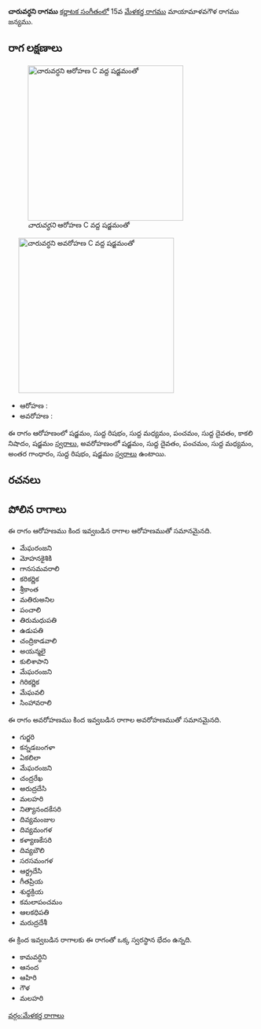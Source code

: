 {{Infobox ragam
	| name          	= చారువర్ధని
	| synonym	    	= 
	| mela          	= 
	| chakra        	= 
	| janaka        	= 
	| type          	= షడవ
	| arohanam      	= {{svaraC|S|R1|M1|P|D1|N3|S'}} 
	| avarohanam    	= {{svaraC|S'|D1|P|M1|G3|R1|S}}
	| jeeva         	=
	| chhaya        	=
	| nyasa         	=
	| vishesha      	= 
	| equivalent  		= 
}}
{{కర్ణాటక సంగీత రాగాలు}}
'''చారువర్ధని రాగము''' [[కర్ణాటక సంగీతం]]లో 15వ [[మేళకర్త రాగము]] మాయామాళవగౌళ రాగము జన్యము. 


==రాగ లక్షణాలు==
[[Image:caruvardhani_ar_kb2wiki.png|thumb|right|316px|''చారువర్ధని'' ఆరోహణ C వద్ద షడ్జమంతో]]
	[[Image:caruvardhani_av_kb2wiki.png|thumb|right|316px|''చారువర్ధని'' అవరోహణ C వద్ద షడ్జమంతో]]

* ఆరోహణ : {{svaraC|S|R1|M1|P|D1|N3|S'}} 
* అవరోహణ : {{svaraC|S'|D1|P|M1|G3|R1|S}}

ఈ రాగం ఆరోహణంలో షడ్జమం, సుద్ద  రిషభం, సుద్ద మధ్యమం, పంచమం, సుద్ద దైవతం, కాకలి  నిషాదం, షడ్జమం [[స్వరాలు]], అవరోహణంలో షడ్జమం, సుద్ద దైవతం, పంచమం, సుద్ద మధ్యమం, అంతర గాంధారం, సుద్ద  రిషభం, షడ్జమం [[స్వరాలు]] ఉంటాయి.

==రచనలు==



==పోలిన రాగాలు==
ఈ రాగం ఆరోహణము కింద ఇవ్వబడిన రాగాల ఆరోహణముతో సమానమైనది.
* మేఘరంజని
* మోహనకైశికి
*  గానసమవరాలి
* కరికర్ణిక
* శ్రీకాంత
* మతిరుఅనిల
* పంచాలి
* తిరుమధుపతి
* ఉడుపతి
* చంద్రికాడవాలి
* అయన్మలై
* కులిశాపాని
* మేఘరంజని
* గిరికర్ణిక
* మేఘవలి
* సింహావరాలి

ఈ రాగం అవరోహణము కింద ఇవ్వబడిన రాగాల అవరోహణముతో సమానమైనది.
* గుర్జరి
* కన్నడబంగళా
* ఏకలిలా
* మేఘరంజని
* చంద్రరేఖ
* అరుద్రదేసి
* మలహరి
* నిత్యానందకేసరి
* దివ్యమంజుల
* దివ్యమంగళ
* కళ్యాణకేసరి
* దివ్యబౌలి
* సరసమంగళ
* ఆర్ద్రదేసి
* గీతప్రియ
* శుధ్ధక్రియ
* కమలాపంచమం
* ఆలకధిపతి
* మరుద్రదేశీ

ఈ క్రింద ఇవ్వబడిన రాగాలకు ఈ రాగంతో ఒక్క స్వరస్థాన భేదం ఉన్నది.
* కామవర్ధిని
* ఆనంద
* ఆహిరి
* గౌళ
* మలహరి



[[వర్గం:మేళకర్త రాగాలు]]